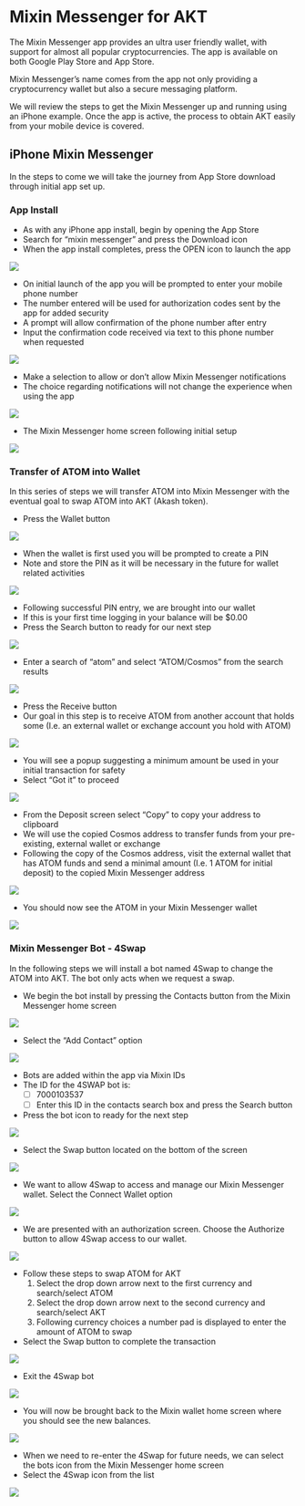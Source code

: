 # Mixin Messenger for AKT

The Mixin Messenger app provides an ultra user friendly wallet, with support for almost all popular cryptocurrencies. The app is available on both Google Play Store and App Store.

Mixin Messenger’s name comes from the app not only providing a cryptocurrency wallet but also a secure messaging platform.

We will review the steps to get the Mixin Messenger up and running using an iPhone example. Once the app is active, the process to obtain AKT easily from your mobile device is covered.

## iPhone Mixin Messenger

In the steps to come we will take the journey from App Store download through initial app set up.

### App Install

* As with any iPhone app install, begin by opening the App Store
* Search for “mixin messenger” and press the Download icon
* When the app install completes, press the OPEN icon to launch the app

![](<../.gitbook/assets/mixinInstallAndLaunch (1).png>)

* On initial launch of the app you will be prompted to enter your mobile phone number
* The number entered will be used for authorization codes sent by the app for added security
* A prompt will allow confirmation of the phone number after entry
* Input the confirmation code received via text to this phone number when requested

![](<../.gitbook/assets/phoneNumberEntry (2).png>)

* Make a selection to allow or don’t allow Mixin Messenger notifications
* The choice regarding notifications will not change the experience when using the app

![](../.gitbook/assets/notificationConfirm.png)

* The Mixin Messenger home screen following initial setup

![](<../.gitbook/assets/mixinInitialScreen (1).png>)

### Transfer of ATOM into Wallet

In this series of steps we will transfer ATOM into Mixin Messenger with the eventual goal to swap ATOM into AKT (Akash token).

* Press the Wallet button

![](../.gitbook/assets/accessWallet.png)

* When the wallet is first used you will be prompted to create a PIN
* Note and store the PIN as it will be necessary in the future for wallet related activities

![](../.gitbook/assets/createPIN.png)

* Following successful PIN entry, we are brought into our wallet
* If this is your first time logging in your balance will be $0.00
* Press the Search button to ready for our next step

![](../.gitbook/assets/initialWalletView.png)

* Enter a search of “atom” and select “ATOM/Cosmos” from the search results

![](<../.gitbook/assets/searchATOM (1).png>)

* Press the Receive button
* Our goal in this step is to receive ATOM from another account that holds some (I.e. an external wallet or exchange account you hold with ATOM)

![](<../.gitbook/assets/receiveATOM (1).png>)

* You will see a popup suggesting a minimum amount be used in your initial transaction for safety
* Select “Got it” to proceed

![](<../.gitbook/assets/atomDeposit1 (1).png>)

* From the Deposit screen select “Copy” to copy your address to clipboard
* We will use the copied Cosmos address to transfer funds from your pre-existing, external wallet or exchange
* Following the copy of the Cosmos address, visit the external wallet that has ATOM funds and send a minimal amount (I.e. 1 ATOM for initial deposit) to the copied Mixin Messenger address

![](<../.gitbook/assets/atomDeposit2 (1).png>)

* You should now see the ATOM in your Mixin Messenger wallet

![](../.gitbook/assets/atomDepositComplete.png)

### Mixin Messenger Bot - 4Swap

In the following steps we will install a bot named 4Swap to change the ATOM into AKT. The bot only acts when we request a swap.

* We begin the bot install by pressing the Contacts button from the Mixin Messenger home screen

![](../.gitbook/assets/contactsInitial.png)

* Select the “Add Contact” option

![](<../.gitbook/assets/contactsAdd (1).png>)

* Bots are added within the app via Mixin IDs
* The ID for the 4SWAP bot is:
  * [ ] 7000103537
  * [ ] Enter this ID in the contacts search box and press the Search button
* Press the bot icon to ready for the next step

![](../.gitbook/assets/search4Swap.png)

* Select the Swap button located on the bottom of the screen

![](../.gitbook/assets/navigateToSwap.png)

* We want to allow 4Swap to access and manage our Mixin Messenger wallet. Select the Connect Wallet option

![](../.gitbook/assets/walletButton.png)

* We are presented with an authorization screen. Choose the Authorize button to allow 4Swap access to our wallet.

![](<../.gitbook/assets/authorizeWallet (1).png>)

* Follow these steps to swap ATOM for AKT
  1. Select the drop down arrow next to the first currency and search/select ATOM
  2. Select the drop down arrow next to the second currency and search/select AKT
  3. Following currency choices a number pad is displayed to enter the amount of ATOM to swap
* Select the Swap button to complete the transaction

![](<../.gitbook/assets/specifySwapDetails (1).png>)

* Exit the 4Swap bot

![](../.gitbook/assets/fourSwapExitScreen.png)

* You will now be brought back to the Mixin wallet home screen where you should see the new balances.

![](<../.gitbook/assets/aktBalanceUpdated (1).png>)

* When we need to re-enter the 4Swap for future needs, we can select the bots icon from the Mixin Messenger home screen
* Select the 4Swap icon from the list

![](<../.gitbook/assets/reenterBot (1).png>)
